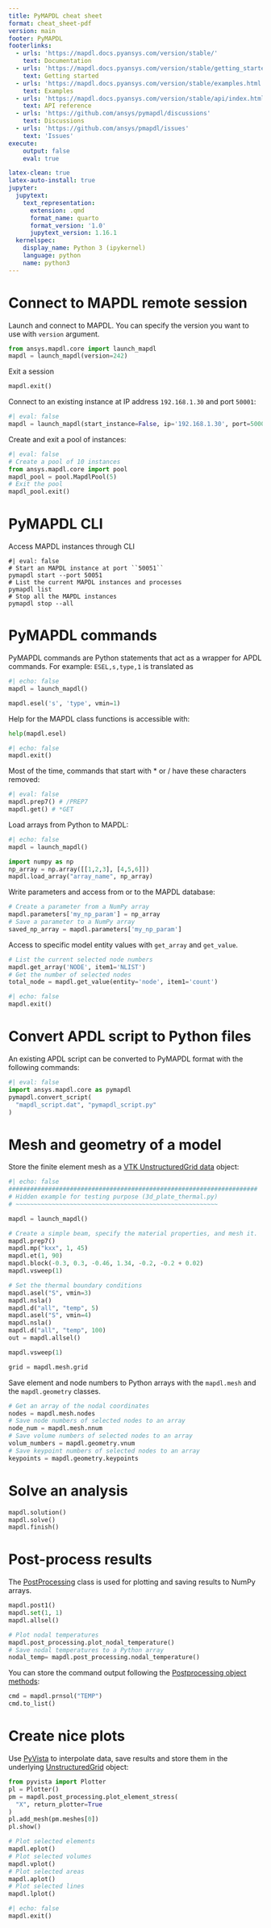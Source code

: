 ```yaml
---
title: PyMAPDL cheat sheet
format: cheat_sheet-pdf
version: main
footer: PyMAPDL
footerlinks:
  - urls: 'https://mapdl.docs.pyansys.com/version/stable/'
    text: Documentation
  - urls: 'https://mapdl.docs.pyansys.com/version/stable/getting_started/index.html'
    text: Getting started
  - urls: 'https://mapdl.docs.pyansys.com/version/stable/examples.html'
    text: Examples
  - urls: 'https://mapdl.docs.pyansys.com/version/stable/api/index.html'
    text: API reference
  - urls: 'https://github.com/ansys/pymapdl/discussions'
    text: Discussions
  - urls: 'https://github.com/ansys/pmapdl/issues'
    text: 'Issues'
execute:
    output: false
    eval: true

latex-clean: true
latex-auto-install: true
jupyter:
  jupytext:
    text_representation:
      extension: .qmd
      format_name: quarto
      format_version: '1.0'
      jupytext_version: 1.16.1
  kernelspec:
    display_name: Python 3 (ipykernel)
    language: python
    name: python3
---
```


# Connect to MAPDL remote session

Launch and connect to MAPDL. You can specify the version you want to use with
``version`` argument.
```python
from ansys.mapdl.core import launch_mapdl
mapdl = launch_mapdl(version=242)
```

Exit a session
```python
mapdl.exit()
```

Connect to an existing instance at IP address ``192.168.1.30`` and port ``50001``:
```python
#| eval: false
mapdl = launch_mapdl(start_instance=False, ip='192.168.1.30', port=50001)
```

Create and exit a pool of instances:
```python
#| eval: false
# Create a pool of 10 instances
from ansys.mapdl.core import pool
mapdl_pool = pool.MapdlPool(5)
# Exit the pool
mapdl_pool.exit()
```

# PyMAPDL CLI

Access MAPDL instances through CLI
```console
#| eval: false
# Start an MAPDL instance at port ``50051``
pymapdl start --port 50051
# List the current MAPDL instances and processes
pymapdl list
# Stop all the MAPDL instances
pymapdl stop --all
```

# PyMAPDL commands

PyMAPDL commands are Python statements that act as a
wrapper for APDL commands. For example: ``ESEL,s,type,1`` 
is translated as
```python
#| echo: false
mapdl = launch_mapdl()
```
```python
mapdl.esel('s', 'type', vmin=1)
```

Help for the MAPDL class functions is accessible with:
```python
help(mapdl.esel)
```

```python
#| echo: false
mapdl.exit()
```

Most of the time, commands that start with \* or \/ have these characters
removed:
```python
#| eval: false
mapdl.prep7() # /PREP7
mapdl.get() # *GET
```

Load arrays from Python to MAPDL:
```python
#| echo: false
mapdl = launch_mapdl()
```
```python
import numpy as np
np_array = np.array([[1,2,3], [4,5,6]])
mapdl.load_array("array_name", np_array)
```

Write parameters and access from or  to the MAPDL database:
```python
# Create a parameter from a NumPy array
mapdl.parameters['my_np_param'] = np_array
# Save a parameter to a NumPy array
saved_np_array = mapdl.parameters['my_np_param']
```

Access to specific model entity values with ``get_array`` and 
`` get_value``.
```python
# List the current selected node numbers
mapdl.get_array('NODE', item1='NLIST')
# Get the number of selected nodes
total_node = mapdl.get_value(entity='node', item1='count')
```

```python
#| echo: false
mapdl.exit()
```

# Convert APDL script to Python files

An existing APDL script can be converted to PyMAPDL format
with the following commands:
```python
#| eval: false
import ansys.mapdl.core as pymapdl
pymapdl.convert_script(
  "mapdl_script.dat", "pymapdl_script.py"
)
```

# Mesh and geometry of a model

Store the finite element mesh as a 
[VTK UnstructuredGrid data](https://vtk.org/doc/nightly/html/classvtkUnstructuredGrid.html)
object:

```python
#| echo: false
#####################################################################
# Hidden example for testing purpose (3d_plate_thermal.py)
# ~~~~~~~~~~~~~~~~~~~~~~~~~~~~~~~~~~~~~~~~~~~~~~~~~~~~~~~~

mapdl = launch_mapdl()

# Create a simple beam, specify the material properties, and mesh it.
mapdl.prep7()
mapdl.mp("kxx", 1, 45)
mapdl.et(1, 90)
mapdl.block(-0.3, 0.3, -0.46, 1.34, -0.2, -0.2 + 0.02)
mapdl.vsweep(1)

# Set the thermal boundary conditions
mapdl.asel("S", vmin=3)
mapdl.nsla()
mapdl.d("all", "temp", 5)
mapdl.asel("S", vmin=4)
mapdl.nsla()
mapdl.d("all", "temp", 100)
out = mapdl.allsel()

mapdl.vsweep(1)
```

```python
grid = mapdl.mesh.grid
```

Save element and node numbers to Python arrays with
the ``mapdl.mesh`` and the ``mapdl.geometry`` classes.


```python
# Get an array of the nodal coordinates
nodes = mapdl.mesh.nodes
# Save node numbers of selected nodes to an array
node_num = mapdl.mesh.nnum
# Save volume numbers of selected nodes to an array
volum_numbers = mapdl.geometry.vnum
# Save keypoint numbers of selected nodes to an array
keypoints = mapdl.geometry.keypoints
```

# Solve an analysis

```python
mapdl.solution()
mapdl.solve()
mapdl.finish()
```

# Post-process results

The
[PostProcessing](https://mapdl.docs.pyansys.com/version/stable/api/_autosummary/ansys.mapdl.core.post.PostProcessing.html#ansys.mapdl.core.post.PostProcessing)
class is used for plotting and saving results to NumPy arrays.

```python
mapdl.post1()
mapdl.set(1, 1)
mapdl.allsel()

# Plot nodal temperatures
mapdl.post_processing.plot_nodal_temperature()
# Save nodal temperatures to a Python array
nodal_temp= mapdl.post_processing.nodal_temperature()
```

You can store the command output following the 
[Postprocessing object methods](https://mapdl.docs.pyansys.com/version/stable/user_guide/post.html#postprocessing-object-methods):
```python
cmd = mapdl.prnsol("TEMP")
cmd.to_list()
```

# Create nice plots

Use [PyVista](https://docs.pyvista.org/) to interpolate data, save results
and store them in the underlying
[UnstructuredGrid](https://docs.pyvista.org/api/core/_autosummary/pyvista.unstructuredgrid#)
object:

```python
from pyvista import Plotter
pl = Plotter()
pm = mapdl.post_processing.plot_element_stress(
  "X", return_plotter=True
)
pl.add_mesh(pm.meshes[0])
pl.show()
```

```python
# Plot selected elements
mapdl.eplot()
# Plot selected volumes
mapdl.vplot()
# Plot selected areas
mapdl.aplot()
# Plot selected lines
mapdl.lplot()
```

```python
#| echo: false
mapdl.exit()
```